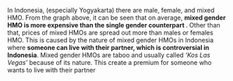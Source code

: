 <p> In Indonesia, (especially Yogyakarta) there are male, female, and mixed HMO. From the graph above, it can be seen that on average, <b>mixed gender HMO is more expensive than the single gender counterpart </b>. Other than that, prices of mixed HMOs are spread out more than males or females HMO. This is caused by the nature of mixed gender HMOs in Indonesia where <b> someone can live with their partner, which is controversial in Indonesia</b>. Mixed gender HMOs are taboo and usually called <i>'Kos Las Vegas'</i> because of its nature. This create a premium for someone who wants to live with their partner</p>